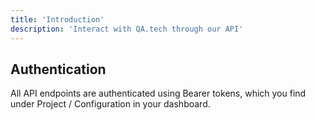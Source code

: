 ```yaml
---
title: 'Introduction'
description: 'Interact with QA.tech through our API'
---
```


## Authentication

All API endpoints are authenticated using Bearer tokens, which you find under Project / Configuration in your dashboard.
